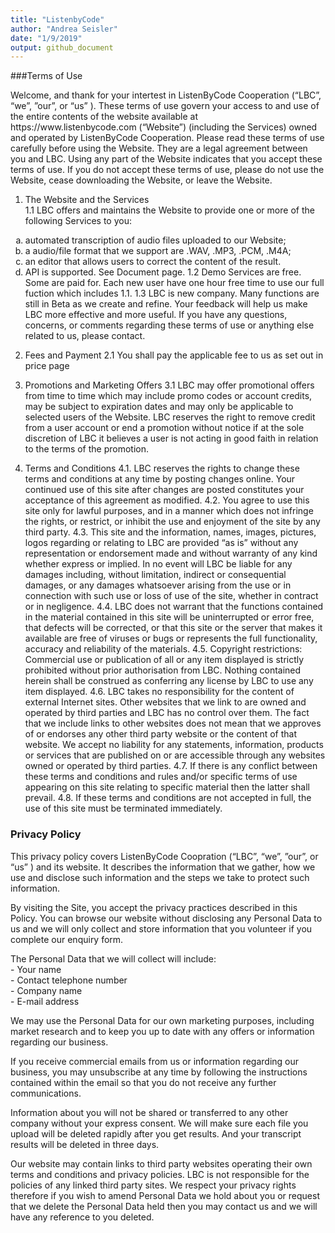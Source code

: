 ```yaml
---
title: "ListenbyCode"
author: "Andrea Seisler"
date: "1/9/2019"
output: github_document
---
```


###Terms of Use   

Welcome, and thank for your intertest in ListenByCode Cooperation (“LBC”, “we”, ”our”, or “us” ). These terms of use govern your access to and use of the entire contents of the website available at https://www.listenbycode.com (“Website”) (including the Services) owned and operated by ListenByCode Cooperation. Please read these terms of use carefully before using the Website. They are a legal agreement between you and LBC. Using any part of the Website indicates that you accept these terms of use. If you do not accept these terms of use, please do not use the Website, cease downloading the Website, or leave the Website.
 
 
1. The Website and the Services  
1.1 LBC offers and maintains the Website to provide one or more of the following Services to you:
(a) automated transcription of audio files uploaded to our Website;
(b) a audio/file format that we support are .WAV, .MP3, .PCM, .M4A;
(c) an editor that allows users to correct the content of the result.
(d) API is supported. See Document page. 
1.2 Demo Services are free. Some are paid for. Each new user have one hour free time to use our full fuction which includes 1.1. 
1.3 LBC is new company. Many functions are still in Beta as we create and refine. Your feedback will help us make LBC more effective and more useful. If you have any questions, concerns, or comments regarding these terms of use or anything else related to us, please contact.
 
2. Fees and Payment
2.1 You shall pay the applicable fee to us as set out in price page
 
3. Promotions and Marketing Offers
3.1 LBC may offer promotional offers from time to time which may include promo codes or account credits, may be subject to expiration dates and may only be applicable to selected users of the Website. LBC reserves the right to remove credit from a user account or end a promotion without notice if at the sole discretion of LBC it believes a user is not acting in good faith in relation to the terms of the promotion.
 
 
4. Terms and Conditions
4.1. LBC reserves the rights to change these terms and conditions at any time by posting changes online. Your continued use of this site after changes are posted constitutes your acceptance of this agreement as modified.
4.2. You agree to use this site only for lawful purposes, and in a manner which does not infringe the rights, or restrict, or inhibit the use and enjoyment of the site by any third party.
4.3. This site and the information, names, images, pictures, logos regarding or relating to LBC are provided “as is” without any representation or endorsement made and without warranty of any kind whether express or implied. In no event will LBC be liable for any damages including, without limitation, indirect or consequential damages, or any damages whatsoever arising from the use or in connection with such use or loss of use of the site, whether in contract or in negligence.
4.4. LBC does not warrant that the functions contained in the material contained in this site will be uninterrupted or error free, that defects will be corrected, or that this site or the server that makes it available are free of viruses or bugs or represents the full functionality, accuracy and reliability of the materials.
4.5. Copyright restrictions:
Commercial use or publication of all or any item displayed is strictly prohibited without prior authorisation from LBC. Nothing contained herein shall be construed as conferring any license by LBC to use any item displayed.
4.6. LBC takes no responsibility for the content of external Internet sites. Other websites that we link to are owned and operated by third parties and LBC has no control over them. The fact that we include links to other websites does not mean that we approves of or endorses any other third party website or the content of that website. We accept no liability for any statements, information, products or services that are published on or are accessible through any websites owned or operated by third parties.
4.7. If there is any conflict between these terms and conditions and rules and/or specific terms of use appearing on this site relating to specific material then the latter shall prevail.
4.8. If these terms and conditions are not accepted in full, the use of this site must be terminated immediately.



### Privacy Policy  

This privacy policy covers ListenByCode Coopration (“LBC”, “we”, ”our”, or “us” ) and its website. It describes the information that we gather, how we use and disclose such information and the steps we take to protect such information.   

By visiting the Site, you accept the privacy practices described in this Policy. 
You can browse our website without disclosing any Personal Data to us and we will only collect and store information that you volunteer if you complete our enquiry form.   

The Personal Data that we will collect will include:  
- Your name  
- Contact telephone number  
- Company name  
- E-mail address   

We may use the Personal Data for our own marketing purposes, including market research and to keep you up to date with any offers or information regarding our business.  

If you receive commercial emails from us or information regarding our business, you may unsubscribe at any time by following the instructions contained within the email so that you do not receive any further communications.  

Information about you will not be shared or transferred to any other company without your express consent.
We will make sure each file you upload will be deleted rapidly after you get results. And your transcript results will be deleted in three days.   

Our website may contain links to third party websites operating their own terms and conditions and privacy policies. LBC is not responsible for the policies of any linked third party sites. 
We respect your privacy rights therefore if you wish to amend Personal Data we hold about you or request that we delete the Personal Data held then you may contact us and we will have any reference to you deleted.  



